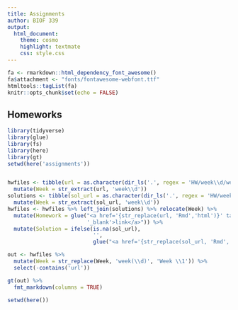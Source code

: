 ```yaml
---
title: Assignments
author: BIOF 339
output:
  html_document:
    theme: cosmo
    highlight: textmate
    css: style.css
---
```


```r
fa <- rmarkdown::html_dependency_font_awesome()
fa$attachment <- "fonts/fontawesome-webfont.ttf"
htmltools::tagList(fa)
knitr::opts_chunk$set(echo = FALSE)
```


## Homeworks

```r
library(tidyverse)
library(glue)
library(fs)
library(here)
library(gt)
setwd(here('assignments'))


hwfiles <- tibble(url = as.character(dir_ls('.', regex = 'HW/week\\d/week\\d.Rmd' , recurse=TRUE))) %>% 
  mutate(Week = str_extract(url, 'week\\d'))
solutions <- tibble(sol_url = as.character(dir_ls('.', regex = 'HW/week\\d/week\\d_solution[s]*.Rmd', recurse=TRUE))) %>% 
  mutate(Week = str_extract(sol_url, 'week\\d'))
hwfiles <- hwfiles %>% left_join(solutions) %>% relocate(Week) %>% 
  mutate(Homework = glue("<a href='{str_replace(url, 'Rmd','html')}' target=
                         '_blank'>link</a>")) %>% 
  mutate(Solution = ifelse(is.na(sol_url),
                           '',
                           glue("<a href='{str_replace(sol_url, 'Rmd','html')}' target='_blank'>link</a>")))
```

```r

out <- hwfiles %>% 
  mutate(Week = str_replace(Week, 'week(\\d)', 'Week \\1')) %>% 
  select(-contains('url'))

gt(out) %>% 
  fmt_markdown(columns = TRUE)

setwd(here())
```
